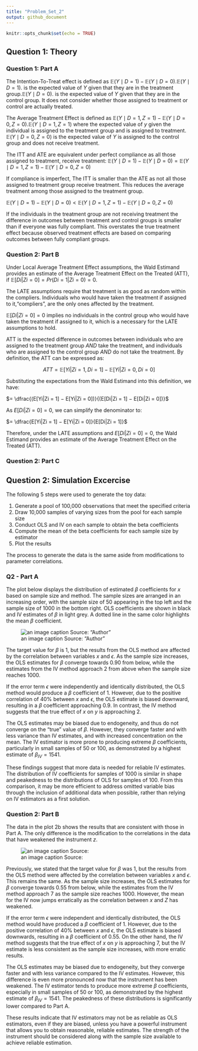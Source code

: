 ```yaml
---
title: "Problem_Set_2"
output: github_document
---
```


```r
knitr::opts_chunk$set(echo = TRUE)


```

## Question 1: Theory

### Question 1: Part A
The Intention-To-Treat effect is defined as $\mathbb{E}(Y\mid D=1)-\mathbb{E}(Y\mid D=0)$.$\mathbb{E}(Y\mid D=1)$. is the expected value of $Y$ given that they are in the treatment group.$\mathbb{E}(Y\mid D=0)$. is the expected value of $Y$ given that they are in the control group. It does not consider whether those assigned to treatment or control are actually treated.

The Average Treatment Effect is defined as $\mathbb{E}(Y\mid D=1,Z=1)-\mathbb{E}(Y\mid D=0, Z=0)$.$\mathbb{E}(Y\mid D=1,Z=1)$ where the expected value of $y$ given the individual is assigned to the treatment group and is assigned to treatment. $\mathbb{E}(Y\mid D=0,Z=0)$ is the expected value of $Y$ is assigned to the control group and does not receive treatment.

The ITT and ATE are equivalent under perfect compliance as all those assigned to treatment, receive treatment: 
$\mathbb{E}(Y\mid D=1)-\mathbb{E}(Y\mid D=0)=\mathbb{E}(Y\mid D=1,Z=1)-\mathbb{E}(Y\mid D=0, Z=0)$

If compliance is imperfect, The ITT is smaller than the ATE as not all those assigned to treatment group receive treatment. This reduces the average treatment among those assigned to the treatment group. 

$\mathbb{E}(Y\mid D=1)-\mathbb{E}(Y\mid D=0)<\mathbb{E}(Y\mid D=1,Z=1)-\mathbb{E}(Y\mid D=0, Z=0)$

If the individuals in the treatment group are not receiving treatment the difference in outcomes between treatment and control groups is smaller than if everyone was fully compliant. This overstates the true treatment effect because observed treatment effects are based on comparing outcomes between fully compliant groups. 


### Question 2: Part B
Under Local Average Treatment Effect  assumptions, the Wald Estimand provides an estimate of the Average Treatment Effect on the Treated (ATT), if $\mathbb{E}[Di|Zi = 0] = Pr(Di = 1|Zi = 0) = 0$.

The LATE assumptions require that treatment is as good as random within the compliers. Individuals who would have taken the treatment if assigned to it,"compliers", are the only ones affected by the treatment. 

$\mathbb{E}[Di|Zi = 0] = 0$ implies  no individuals in the control group who would have taken the treatment if assigned to it, which is a necessary for the LATE assumptions to hold.

ATT is the expected difference in outcomes between individuals who are assigned to the treatment group *AND* take the treatment, and individuals who are assigned to the control group *AND* do not take the treatment. By definition, the ATT can be expressed as:

$$ATT = \mathbb{E}[Yi|Zi = 1, Di = 1] − \mathbb{E}[Yi|Zi = 0, Di = 0]$$

Substituting the expectations from the Wald Estimand into this definition, we have:

 $= \dfrac{(E[Yi|Zi = 1] − E[Yi|Zi = 0])}{(E[Di|Zi = 1] − E[Di|Zi = 0])}$

As $E[Di|Zi = 0] = 0$, we can simplify the denominator to:

 $= \dfrac{E[Yi|Zi = 1] − E[Yi|Zi = 0]}{E[Di|Zi = 1]}$

Therefore, under the LATE assumptions and $E[Di|Zi = 0] = 0$, the Wald Estimand provides an estimate of the Average Treatment Effect on the Treated (ATT).

### Question 2: Part C

## Question 2: Simulation Excercise

The following 5 steps were used to generate the toy data:

1. Generate a pool of 100,000 observations that meet the specified criteria
2. Draw 10,000 samples of varying sizes from the pool for each sample size
3. Conduct OLS and IV on each sample to obtain the beta coefficients
4. Compute the mean of the beta coefficients for each sample size by estimator
5. Plot the results

The process to generate the data is the same aside from modifications to parameter correlations.

### Q2 - Part A
The plot below displays the distribution of estimated $\beta$ coefficients for $x$ based on sample size and method. The sample sizes are arranged in an increasing order, with the sample size of 50 appearing in the top left and the sample size of 1000 in the bottom right. OLS coefficients are shown in black and IV estimates of $\beta$ in light grey. A dotted line in the same color highlights the mean $\beta$ coefficient.

![an image caption Source: "Author"](Rplot_2a.png)

The target value for $\beta$ is 1, but the results from the OLS method are affected by the correlation between variables $x$ and $\epsilon$. As the sample size increases, the OLS estimates for $\beta$ converge towards 0.90 from below, while the estimates from the IV method approach 2 from above when the sample size reaches 1000.

If the error term $\epsilon$ were independently and identically distributed, the OLS method would produce a $\beta$ coefficient of 1. However, due to the positive correlation of 40% between $x$ and $\epsilon$, the OLS estimate is biased downward, resulting in a $\beta$ coefficient approaching 0.9. In contrast, the IV method suggests that the true effect of $x$ on $y$ is approaching 2.

The OLS estimates may be biased due to endogeneity, and thus do not converge on the "true" value of $\beta$. However, they converge faster and with less variance than IV estimates, and with increased concentration on the mean. The IV estimator is more prone to producing extreme $\beta$ coefficients, particularly in small samples of 50 or 100, as demonstrated by a highest estimate of $\beta_{IV}=1541$.

These findings suggest that more data is needed for reliable IV estimates. The distribution of IV coefficients for samples of 1000 is similar in shape and peakedness to the distributions of OLS for samples of 100. From this comparison, it may be more efficient to address omitted variable bias through the inclusion of additional data when possible, rather than relying on IV estimators as a first solution.

### Question 2: Part B
The data in the plot 2b shows the results that are consistent with those in Part A. The only difference is the modification to the correlations in the data that have weakened the instrument $z$.

![an image caption Source:](Rplot_2b.png)

Previously, we stated that the target value for $\beta$ was 1, but the results from the OLS method were affected by the correlation between variables $x$ and $\epsilon$. This remains the same. As the sample size increases, the OLS estimates for $\beta$ converge towards 0.55 from below, while the estimates from the IV method approach 7 as the sample size reaches 1000. However, the mean for the IV now jumps erratically as the correlation between $x$ and $Z$ has weakened.

If the error term $\epsilon$ were independent and identically distributed, the OLS method would have produced a $\beta$ coefficient of 1. However, due to the positive correlation of 40% between $x$ and $\epsilon$, the OLS estimate is biased downwards, resulting in a $\beta$ coefficient of 0.55. On the other hand, the IV method suggests that the true effect of $x$ on $y$ is approaching 7, but the IV estimate is less consistent as the sample size increases, with more erratic results.

The OLS estimates may be biased due to endogeneity, but they converge faster and with less variance compared to the IV estimates. However, this difference is even more pronounced now that the instrument has been weakened. The IV estimator tends to produce more extreme $\beta$ coefficients, especially in small samples of 50 or 100, as demonstrated by the highest estimate of $\beta_{IV}=1541$. The peakedness of these distributions is significantly lower compared to Part A.

These results indicate that IV estimators may not be as reliable as OLS estimators, even if they are biased, unless you have a powerful instrument that allows you to obtain reasonable, reliable estimates. The strength of the instrument should be considered along with the sample size available to achieve reliable estimation.